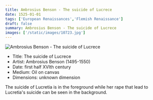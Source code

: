 ```yaml
---
title: Ambrosius Benson - The suicide of Lucrece
date: 1525-01-01
tags: ['European Renaissances','Flemish Renaissance']
draft: false
summary: Ambrosius Benson - The suicide of Lucrece
images: ['/static/images/10723.jpg']
---
```


![Ambrosius Benson - The suicide of Lucrece](/static/images/10723.jpg)

* Title: The suicide of Lucrece
* Artist: Ambrosius Benson (1495-1550)
* Date: first half XVIth century
* Medium: Oil on canvas
* Dimensions: unknown dimension

The suicide of Lucretia is in the foreground while her rape that lead to Lucretia's suicide can be seen in the background.
